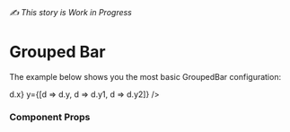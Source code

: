 


<Meta title="XY Primitives / Grouped Bar ✍️" component={VisGroupedBar} />

###### ✍️ This story is Work in Progress

# Grouped Bar

The example below shows you the most basic GroupedBar configuration:

<Canvas>
  <Story name="Basic Grouped Bar">
    <VisXYContainer data={data}>
      <VisGroupedBar x={d => d.x} y={[d => d.y, d => d.y1, d => d.y2]} />
    </VisXYContainer>
  </Story>
</Canvas>

### Component Props
<ArgsTable of={VisGroupedBar} />
